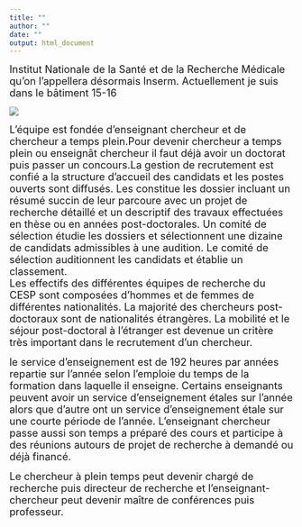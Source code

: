 ```yaml
---
title: ""
author: ""
date: ""
output: html_document
---
```

<p><font size="4">
Institut Nationale de la Santé et de la Recherche Médicale qu'on l’appellera désormais Inserm.
Actuellement je suis dans le bâtiment 15-16 
</font></p> 
 ![](planinserm.jpg)
 

<p><font size="4"> 
L'équipe est fondée d’enseignant chercheur et de chercheur a temps plein.Pour devenir chercheur a temps plein ou enseignât chercheur il faut déjà avoir un doctorat puis passer un concours.La gestion de recrutement est confié a la structure d'accueil des candidats et les postes ouverts sont diffusés. Les constitue les dossier incluant un résumé succin de leur parcoure avec un projet de recherche détaillé et un descriptif des travaux effectuées en thèse ou en années post-doctorales. Un comité de sélection étudie les dossiers et sélectionnent une dizaine de candidats admissibles à une audition. Le comité de sélection auditionnent les candidats et établie un classement.  
 Les effectifs des différentes équipes de recherche du CESP sont composées d'hommes et de femmes de différentes nationalités. La majorité des chercheurs post-doctoraux sont de nationalités étrangères. La mobilité et le séjour post-doctoral à l'étranger est devenue un critère très important dans le recrutement d'un chercheur. 
 </font></p>
 
<p><font size="4"> 
le service d'enseignement est de 192 heures par années repartie sur l’année selon l'emploie du temps de la formation dans laquelle il enseigne. Certains enseignants peuvent avoir un service d’enseignement étales sur l’année alors que d'autre ont un service d'enseignement étale sur une courte période de l'année. L'enseignant chercheur passe aussi son temps a préparé des cours et participe à des réunions autours de projet de recherche à demandé ou déjà financé.
</font></p>

<p><font size="4">Le chercheur à plein temps peut devenir chargé de recherche puis directeur de recherche et l'enseignant-chercheur peut devenir maître de conférences puis professeur. </font></p>